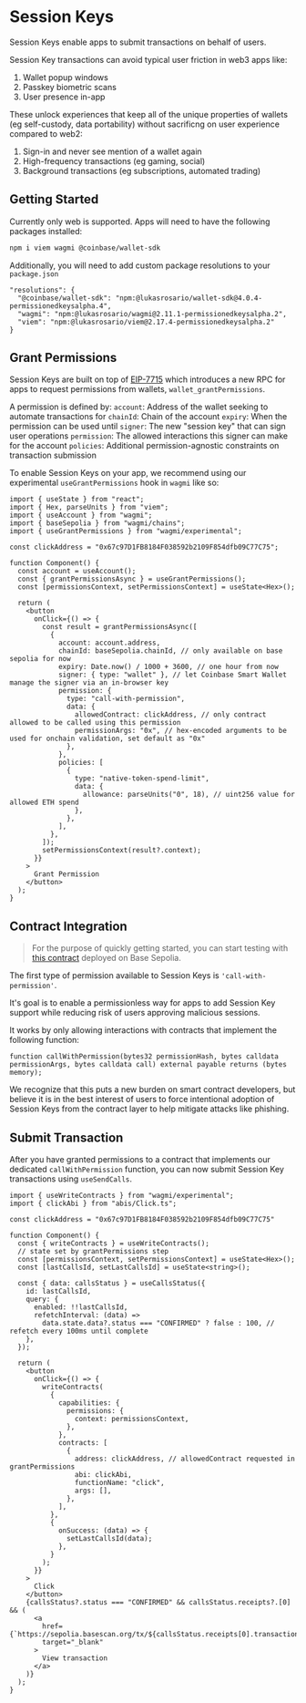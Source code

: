 # Session Keys

Session Keys enable apps to submit transactions on behalf of users.

Session Key transactions can avoid typical user friction in web3 apps like:

1. Wallet popup windows
2. Passkey biometric scans
3. User presence in-app

These unlock experiences that keep all of the unique properties of wallets (eg self-custody, data portability) without sacrificng on user experience compared to web2:

1. Sign-in and never see mention of a wallet again
2. High-frequency transactions (eg gaming, social)
3. Background transactions (eg subscriptions, automated trading)

## Getting Started

Currently only web is supported. Apps will need to have the following packages installed:

```bash
npm i viem wagmi @coinbase/wallet-sdk
```

Additionally, you will need to add custom package resolutions to your `package.json`

```
"resolutions": {
  "@coinbase/wallet-sdk": "npm:@lukasrosario/wallet-sdk@4.0.4-permissionedkeysalpha.4",
  "wagmi": "npm:@lukasrosario/wagmi@2.11.1-permissionedkeysalpha.2",
  "viem": "npm:@lukasrosario/viem@2.17.4-permissionedkeysalpha.2"
}
```

## Grant Permissions

Session Keys are built on top of [EIP-7715](https://eip.tools/eip/7715) which introduces a new RPC for apps to request permissions from wallets, `wallet_grantPermissions`.

A permission is defined by:
`account`: Address of the wallet seeking to automate transactions for
`chainId`: Chain of the account
`expiry`: When the permission can be used until
`signer`: The new "session key" that can sign user operations
`permission`: The allowed interactions this signer can make for the account
`policies`: Additional permission-agnostic constraints on transaction submission

To enable Session Keys on your app, we recommend using our experimental `useGrantPermissions` hook in `wagmi` like so:

```tsx
import { useState } from "react";
import { Hex, parseUnits } from "viem";
import { useAccount } from "wagmi";
import { baseSepolia } from "wagmi/chains";
import { useGrantPermissions } from "wagmi/experimental";

const clickAddress = "0x67c97D1FB8184F038592b2109F854dfb09C77C75";

function Component() {
  const account = useAccount();
  const { grantPermissionsAsync } = useGrantPermissions();
  const [permissionsContext, setPermissionsContext] = useState<Hex>();

  return (
    <button
      onClick={() => {
        const result = grantPermissionsAsync([
          {
            account: account.address,
            chainId: baseSepolia.chainId, // only available on base sepolia for now
            expiry: Date.now() / 1000 + 3600, // one hour from now
            signer: { type: "wallet" }, // let Coinbase Smart Wallet manage the signer via an in-browser key
            permission: {
              type: "call-with-permission",
              data: {
                allowedContract: clickAddress, // only contract allowed to be called using this permission
                permissionArgs: "0x", // hex-encoded arguments to be used for onchain validation, set default as "0x"
              },
            },
            policies: [
              {
                type: "native-token-spend-limit",
                data: {
                  allowance: parseUnits("0", 18), // uint256 value for allowed ETH spend
                },
              },
            ],
          },
        ]);
        setPermissionsContext(result?.context);
      }}
    >
      Grant Permission
    </button>
  );
}
```

## Contract Integration

> For the purpose of quickly getting started, you can start testing with [this contract](https://sepolia.basescan.org/address/0x67c97d1fb8184f038592b2109f854dfb09c77c75) deployed on Base Sepolia.

The first type of permission available to Session Keys is `'call-with-permission'`.

It's goal is to enable a permissionless way for apps to add Session Key support while reducing risk of users approving malicious sessions.

It works by only allowing interactions with contracts that implement the following function:

```solidity
function callWithPermission(bytes32 permissionHash, bytes calldata permissionArgs, bytes calldata call) external payable returns (bytes memory);
```

We recognize that this puts a new burden on smart contract developers, but believe it is in the best interest of users to force intentional adoption of Session Keys from the contract layer to help mitigate attacks like phishing.

## Submit Transaction

After you have granted permissions to a contract that implements our dedicated `callWithPermission` function, you can now submit Session Key transactions using `useSendCalls`.

```tsx
import { useWriteContracts } from "wagmi/experimental";
import { clickAbi } from "abis/Click.ts";

const clickAddress = "0x67c97D1FB8184F038592b2109F854dfb09C77C75"

function Component() {
  const { writeContracts } = useWriteContracts();
  // state set by grantPermissions step
  const [permissionsContext, setPermissionsContext] = useState<Hex>();
  const [lastCallsId, setLastCallsId] = useState<string>();

  const { data: callsStatus } = useCallsStatus({
    id: lastCallsId,
    query: {
      enabled: !!lastCallsId,
      refetchInterval: (data) =>
        data.state.data?.status === "CONFIRMED" ? false : 100, // refetch every 100ms until complete
    },
  });

  return (
    <button
      onClick={() => {
        writeContracts(
          {
            capabilities: {
              permissions: {
                context: permissionsContext,
              },
            },
            contracts: [
              {
                address: clickAddress, // allowedContract requested in grantPermissions
                abi: clickAbi,
                functionName: "click",
                args: [],
              },
            ],
          },
          {
            onSuccess: (data) => {
              setLastCallsId(data);
            },
          }
        );
      }}
    >
      Click
    </button>
    {callsStatus?.status === "CONFIRMED" && callsStatus.receipts?.[0] && (
      <a
        href={`https://sepolia.basescan.org/tx/${callsStatus.receipts[0].transactionHash}`}
        target="_blank"
      >
        View transaction
      </a>
    )}
  );
}
```
